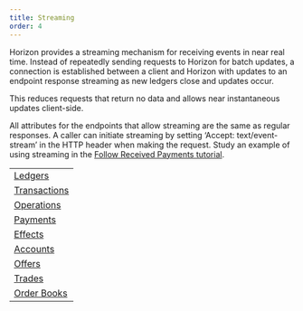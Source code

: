 ```yaml
---
title: Streaming
order: 4
---
```



Horizon provides a streaming mechanism for receiving events in near real time. Instead of repeatedly sending requests to Horizon for batch updates, a connection is established between a client and Horizon with updates to an endpoint response streaming as new ledgers close and updates occur.

This reduces requests that return no data and allows near instantaneous updates client-side.

All attributes for the endpoints that allow streaming are the same as regular responses. A caller can initiate streaming by setting ‘Accept: text/event-stream’ in the HTTP header when making the request. Study an example of using streaming in the [Follow Received Payments tutorial](../../tutorials/follow-received-payments.mdx).

<NavTable title="Endpoints with Streaming">

|                                                         |
| ------------------------------------------------------- |
| [Ledgers](../resources/ledgers/overview.mdx)            |
| [Transactions](../resources/transactions/overview.mdx)  |
| [Operations](../resources/operations/overview.mdx)      |
| [Payments](../resources/operations/payments.mdx)        |
| [Effects](../resources/effects/overview.mdx)            |
| [Accounts](../resources/accounts/overview.mdx)          |
| [Offers](../resources/offers/overview.mdx)              |
| [Trades](../resources/trades/overview.mdx)              |
| [Order Books](../aggregations/order-books/overview.mdx) |

</NavTable>
